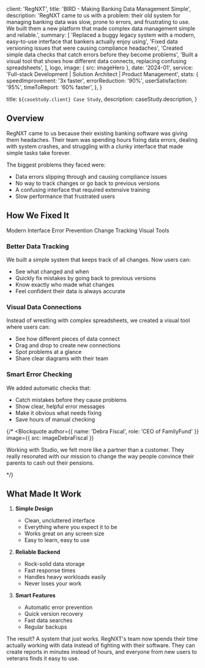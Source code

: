 
  client: 'RegNXT',
  title: 'BIRD - Making Banking Data Management Simple',
  description:
    'RegNXT came to us with a problem: their old system for managing banking data was slow, prone to errors, and frustrating to use. We built them a new platform that made complex data management simple and reliable.',
  summary: [
    'Replaced a buggy legacy system with a modern, easy-to-use interface that bankers actually enjoy using',
    'Fixed data versioning issues that were causing compliance headaches',
    'Created simple data checks that catch errors before they become problems',
    'Built a visual tool that shows how different data connects, replacing confusing spreadsheets',
  ],
  logo,
  image: { src: imageHero },
  date: '2024-01',
  service: 'Full-stack Development | Solution Architect | Product Management',
  stats: {
    speedImprovement: '3x faster',
    errorReduction: '90%',
    userSatisfaction: '95%',
    timeToReport: '60% faster',
  },
}

  title: `${caseStudy.client} Case Study`,
  description: caseStudy.description,
}

## Overview

RegNXT came to us because their existing banking software was giving them headaches. Their team was spending hours fixing data errors, dealing with system crashes, and struggling with a clunky interface that made simple tasks take forever.

The biggest problems they faced were:

- Data errors slipping through and causing compliance issues
- No way to track changes or go back to previous versions
- A confusing interface that required extensive training
- Slow performance that frustrated users

## How We Fixed It

<TagList>
  <TagListItem>Modern Interface</TagListItem>
  <TagListItem>Error Prevention</TagListItem>
  <TagListItem>Change Tracking</TagListItem>
  <TagListItem>Visual Tools</TagListItem>
</TagList>

### Better Data Tracking

We built a simple system that keeps track of all changes. Now users can:

- See what changed and when
- Quickly fix mistakes by going back to previous versions
- Know exactly who made what changes
- Feel confident their data is always accurate

### Visual Data Connections

Instead of wrestling with complex spreadsheets, we created a visual tool where users can:

- See how different pieces of data connect
- Drag and drop to create new connections
- Spot problems at a glance
- Share clear diagrams with their team

### Smart Error Checking

We added automatic checks that:

- Catch mistakes before they cause problems
- Show clear, helpful error messages
- Make it obvious what needs fixing
- Save hours of manual checking

{/* <Blockquote
  author={{ name: 'Debra Fiscal', role: 'CEO of FamilyFund' }}
  image={{ src: imageDebraFiscal }}
>
  Working with Studio, we felt more like a partner than a customer. They really
  resonated with our mission to change the way people convince their parents to
  cash out their pensions.
</Blockquote> */}

<StatList>
  <StatListItem value="3x" label="Faster to Use" />
  <StatListItem value="90%" label="Fewer Errors" />
  <StatListItem value="95%" label="Happy Users" />
  <StatListItem value="60%" label="Time Saved" />
</StatList>

## What Made It Work

1. **Simple Design**

   - Clean, uncluttered interface
   - Everything where you expect it to be
   - Works great on any screen size
   - Easy to learn, easy to use

2. **Reliable Backend**

   - Rock-solid data storage
   - Fast response times
   - Handles heavy workloads easily
   - Never loses your work

3. **Smart Features**
   - Automatic error prevention
   - Quick version recovery
   - Fast data searches
   - Regular backups

The result? A system that just works. RegNXT's team now spends their time actually working with data instead of fighting with their software. They can create reports in minutes instead of hours, and everyone from new users to veterans finds it easy to use.
